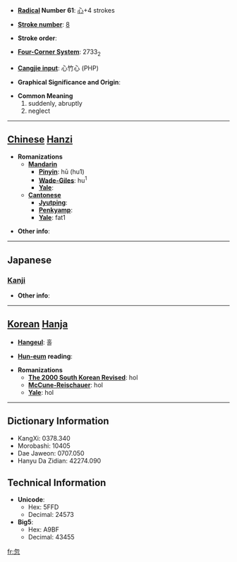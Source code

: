 * '''[[Wiktionary:Chinese radical index| Radical]] Number 61''': [[Wiktionary:Chinese radical index 心|心]]+4 strokes

* '''[[Wiktionary:Chinese total strokes index|Stroke number]]''': [[Wiktionary:Chinese total strokes index 8|8]]

* '''Stroke order''': 

* '''[[Wiktionary:Chinese four corner index|Four-Corner System]]''': 2733<sub>2</sub>

* '''[[Wiktionary:Chinese Cangjie index|Cangjie input]]''': 心竹心 (PHP)

* '''Graphical Significance and Origin''': 

* '''Common Meaning'''
*#suddenly, abruptly
*# neglect


----

== [[Chinese]] [[Hanzi]] ==

* '''Romanizations'''
** '''[[Mandarin]]'''
*** '''[[Pinyin]]''': hū (hu1)
*** '''[[Wade-Giles]]''': hu<sup>1</sup>
*** '''[[Yale]]''': 
** '''[[Cantonese]]'''
*** '''[[Jyutping]]''':
*** '''[[Penkyamp]]''': 
*** '''[[Yale]]''': fat1

* '''Other info''': 

----

==Japanese==
===[[Kanji]]===
{{kanji|on readings=[[こつ]] (kotsu)|kun readings=[[ゆるがせに]] (yurugaseni), [[たちまち]] (tachimachi)}}

* '''Other info''':  

----

== [[Korean]] [[Hanja]] ==

* '''[[Hangeul]]''': 홀

* '''[[Hun-eum]] reading''': 

* '''Romanizations'''
** '''[[The 2000 South Korean Revised Romanization|The 2000 South Korean Revised]]''': hol
** '''[[McCune-Reischauer]]''': hol
** '''[[Yale]]''': hol

----

== Dictionary Information ==

* KangXi: 0378.340
* Morobashi: 10405
* Dae Jaweon: 0707.050
* Hanyu Da Zidian: 42274.090

== Technical Information ==

* '''Unicode''':
** Hex: 5FFD
** Decimal: 24573
* '''Big5''':
** Hex: A9BF
** Decimal: 43455

[[fr:忽]]